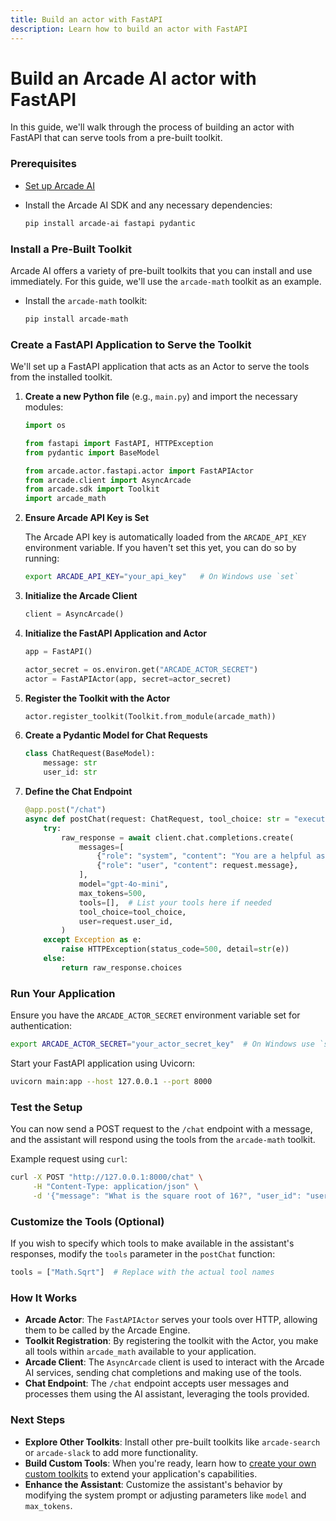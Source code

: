 ```yaml
---
title: Build an actor with FastAPI
description: Learn how to build an actor with FastAPI
---
```


# Build an Arcade AI actor with FastAPI

In this guide, we'll walk through the process of building an actor with FastAPI that can serve tools from a pre-built toolkit.

<Steps>

### Prerequisites

- [Set up Arcade AI](/home/quickstart)
- Install the Arcade AI SDK and any necessary dependencies:

  ```bash
  pip install arcade-ai fastapi pydantic
  ```

### Install a Pre-Built Toolkit

Arcade AI offers a variety of pre-built toolkits that you can install and use immediately. For this guide, we'll use the `arcade-math` toolkit as an example.

- Install the `arcade-math` toolkit:

  ```bash
  pip install arcade-math
  ```

### Create a FastAPI Application to Serve the Toolkit

We'll set up a FastAPI application that acts as an Actor to serve the tools from the installed toolkit.

1. **Create a new Python file** (e.g., `main.py`) and import the necessary modules:

   ```python
   import os

   from fastapi import FastAPI, HTTPException
   from pydantic import BaseModel

   from arcade.actor.fastapi.actor import FastAPIActor
   from arcade.client import AsyncArcade
   from arcade.sdk import Toolkit
   import arcade_math
   ```

2. **Ensure Arcade API Key is Set**

   The Arcade API key is automatically loaded from the `ARCADE_API_KEY` environment variable. If you haven't set this yet, you can do so by running:

   ```bash
   export ARCADE_API_KEY="your_api_key"   # On Windows use `set`
   ```

3. **Initialize the Arcade Client**

   ```python
   client = AsyncArcade()
   ```

4. **Initialize the FastAPI Application and Actor**

   ```python
   app = FastAPI()

   actor_secret = os.environ.get("ARCADE_ACTOR_SECRET")
   actor = FastAPIActor(app, secret=actor_secret)
   ```

5. **Register the Toolkit with the Actor**

   ```python
   actor.register_toolkit(Toolkit.from_module(arcade_math))
   ```

6. **Create a Pydantic Model for Chat Requests**

   ```python
   class ChatRequest(BaseModel):
       message: str
       user_id: str
   ```

7. **Define the Chat Endpoint**

   ```python
   @app.post("/chat")
   async def postChat(request: ChatRequest, tool_choice: str = "execute"):
       try:
           raw_response = await client.chat.completions.create(
               messages=[
                   {"role": "system", "content": "You are a helpful assistant."},
                   {"role": "user", "content": request.message},
               ],
               model="gpt-4o-mini",
               max_tokens=500,
               tools=[],  # List your tools here if needed
               tool_choice=tool_choice,
               user=request.user_id,
           )
       except Exception as e:
           raise HTTPException(status_code=500, detail=str(e))
       else:
           return raw_response.choices
   ```

### Run Your Application

Ensure you have the `ARCADE_ACTOR_SECRET` environment variable set for authentication:

```bash
export ARCADE_ACTOR_SECRET="your_actor_secret_key"  # On Windows use `set`
```

Start your FastAPI application using Uvicorn:

```bash
uvicorn main:app --host 127.0.0.1 --port 8000
```

### Test the Setup

You can now send a POST request to the `/chat` endpoint with a message, and the assistant will respond using the tools from the `arcade-math` toolkit.

Example request using `curl`:

```bash
curl -X POST "http://127.0.0.1:8000/chat" \
     -H "Content-Type: application/json" \
     -d '{"message": "What is the square root of 16?", "user_id": "user@example.com"}'
```

### Customize the Tools (Optional)

If you wish to specify which tools to make available in the assistant's responses, modify the `tools` parameter in the `postChat` function:

```python
tools = ["Math.Sqrt"]  # Replace with the actual tool names
```

</Steps>

### How It Works

- **Arcade Actor**: The `FastAPIActor` serves your tools over HTTP, allowing them to be called by the Arcade Engine.
- **Toolkit Registration**: By registering the toolkit with the Actor, you make all tools within `arcade_math` available to your application.
- **Arcade Client**: The `AsyncArcade` client is used to interact with the Arcade AI services, sending chat completions and making use of the tools.
- **Chat Endpoint**: The `/chat` endpoint accepts user messages and processes them using the AI assistant, leveraging the tools provided.

### Next Steps

- **Explore Other Toolkits**: Install other pre-built toolkits like `arcade-search` or `arcade-slack` to add more functionality.
- **Build Custom Tools**: When you're ready, learn how to [create your own custom toolkits](/home/build-tools/create-a-toolkit) to extend your application's capabilities.
- **Enhance the Assistant**: Customize the assistant's behavior by modifying the system prompt or adjusting parameters like `model` and `max_tokens`.
